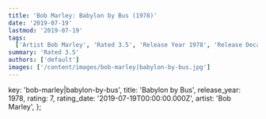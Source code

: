 ```yaml
---
title: 'Bob Marley: Babylon by Bus (1978)'
date: '2019-07-19'
lastmod: '2019-07-19'
tags:
  ['Artist Bob Marley', 'Rated 3.5', 'Release Year 1978', 'Release Decade 1970']
summary: 'Rated 3.5'
authors: ['default']
images: ['/content/images/bob-marley|babylon-by-bus.jpg']
---
```


  key: 'bob-marley|babylon-by-bus',
  title: 'Babylon by Bus',
  release_year: 1978,
  rating: 7,
  rating_date: '2019-07-19T00:00:00.000Z',
  artist: 'Bob Marley',
};

<MusicRating data={data} />
